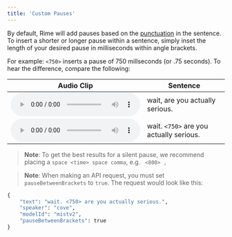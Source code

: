 ```yaml
---
title: 'Custom Pauses'
---
```


By default, Rime will add pauses based on the [punctuation](/api-reference/punctuation) in the sentence. To insert a shorter or longer pause within a sentence, simply inset the length of your desired pause in milliseconds within angle brackets. 

For example: `<750>` inserts a pause of 750 millseconds (or .75 seconds). To hear the difference, compare the following:

|    Audio Clip     |      Sentence             |
|-----------------|--------------------------|
|   <audio controls src="https://rime.ai/sounds/docs/wait_no_pause.wav"></audio>     |    wait, are you actually serious.      |
|   <audio controls src="https://rime.ai/sounds/docs/wait_750.wav"></audio>    |      wait. `<750>` are you actually serious.        |

> **Note**: To get the best results for a silent pause, we recommend placing a `space <time> space comma`, e.g. ` <800> ,`

> **Note**: When making an API request, you must set `pauseBetweenBrackets` to `true`. The request would look like this:

```python Custom Pause Example
{
	"text": "wait. <750> are you actually serious.",
    "speaker": "cove",
    "modelId": "mistv2",
    "pauseBetweenBrackets": true
}
```
